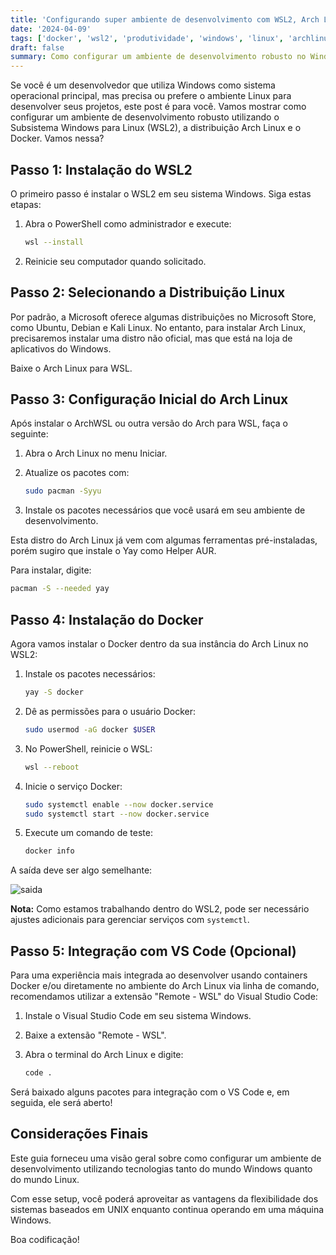 ```yaml
---
title: 'Configurando super ambiente de desenvolvimento com WSL2, Arch Linux e Docker'
date: '2024-04-09'
tags: ['docker', 'wsl2', 'produtividade', 'windows', 'linux', 'archlinux', 'yay', 'vscode']
draft: false
summary: Como configurar um ambiente de desenvolvimento robusto no Windows usando WSL2, Arch Linux e Docker, integrando o VS Code para facilitar o trabalho com containers e ferramentas Linux.
---
```


Se você é um desenvolvedor que utiliza Windows como sistema operacional principal, mas precisa ou prefere o ambiente Linux para desenvolver seus projetos, este post é para você. Vamos mostrar como configurar um ambiente de desenvolvimento robusto utilizando o Subsistema Windows para Linux (WSL2), a distribuição Arch Linux e o Docker. Vamos nessa?

## Passo 1: Instalação do WSL2

O primeiro passo é instalar o WSL2 em seu sistema Windows. Siga estas etapas:

1. Abra o PowerShell como administrador e execute:

   ```bash
   wsl --install
   ```

2. Reinicie seu computador quando solicitado.

## Passo 2: Selecionando a Distribuição Linux

Por padrão, a Microsoft oferece algumas distribuições no Microsoft Store, como Ubuntu, Debian e Kali Linux. No entanto, para instalar Arch Linux, precisaremos instalar uma distro não oficial, mas que está na loja de aplicativos do Windows.

Baixe o Arch Linux para WSL.

## Passo 3: Configuração Inicial do Arch Linux

Após instalar o ArchWSL ou outra versão do Arch para WSL, faça o seguinte:

1. Abra o Arch Linux no menu Iniciar.
2. Atualize os pacotes com:

   ```bash
   sudo pacman -Syyu
   ```

3. Instale os pacotes necessários que você usará em seu ambiente de desenvolvimento.

Esta distro do Arch Linux já vem com algumas ferramentas pré-instaladas, porém sugiro que instale o Yay como Helper AUR.

Para instalar, digite:

```bash
pacman -S --needed yay
```

## Passo 4: Instalação do Docker

Agora vamos instalar o Docker dentro da sua instância do Arch Linux no WSL2:

1. Instale os pacotes necessários:

   ```bash
   yay -S docker
   ```

2. Dê as permissões para o usuário Docker:

   ```bash
   sudo usermod -aG docker $USER
   ```

3. No PowerShell, reinicie o WSL:

   ```bash
   wsl --reboot
   ```

4. Inicie o serviço Docker:

   ```bash
   sudo systemctl enable --now docker.service
   sudo systemctl start --now docker.service
   ```

5. Execute um comando de teste:

   ```bash
   docker info
   ```

A saída deve ser algo semelhante:

![saida](/static/images/1712632460442.png)

**Nota:** Como estamos trabalhando dentro do WSL2, pode ser necessário ajustes adicionais para gerenciar serviços com `systemctl`.

## Passo 5: Integração com VS Code (Opcional)

Para uma experiência mais integrada ao desenvolver usando containers Docker e/ou diretamente no ambiente do Arch Linux via linha de comando, recomendamos utilizar a extensão "Remote - WSL" do Visual Studio Code:

1. Instale o Visual Studio Code em seu sistema Windows.
2. Baixe a extensão "Remote - WSL".
3. Abra o terminal do Arch Linux e digite:

   ```bash
   code .
   ```

Será baixado alguns pacotes para integração com o VS Code e, em seguida, ele será aberto!

## Considerações Finais

Este guia forneceu uma visão geral sobre como configurar um ambiente de desenvolvimento utilizando tecnologias tanto do mundo Windows quanto do mundo Linux.

Com esse setup, você poderá aproveitar as vantagens da flexibilidade dos sistemas baseados em UNIX enquanto continua operando em uma máquina Windows.

Boa codificação!

